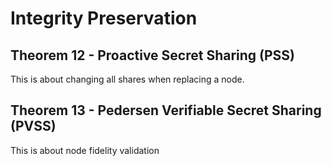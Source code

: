 # Integrity Preservation

## Theorem 12 - Proactive Secret Sharing (PSS)

This is about changing all shares when replacing a node.

## Theorem 13 - Pedersen Verifiable Secret Sharing (PVSS)

This is about node fidelity validation
